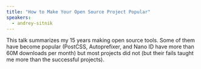 ```yaml
---
title: "How to Make Your Open Source Project Popular"
speakers:
  - andrey-sitnik
---
```


This talk summarizes my 15 years making open source tools. Some of them have become popular (PostCSS, Autoprefixer, and Nano ID have more than 60M downloads per month) but most projects did not (but their fails taught me more than the successful projects).

